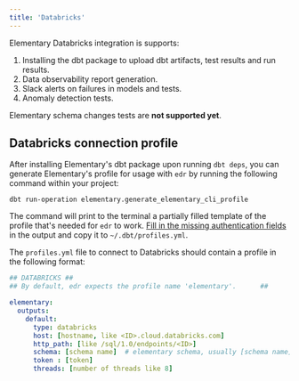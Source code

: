 ```yaml
---
title: 'Databricks'
---
```


Elementary Databricks integration is supports:

1. Installing the dbt package to upload dbt artifacts, test results and run results.
2. Data observability report generation.
3. Slack alerts on failures in models and tests.
4. Anomaly detection tests. 

Elementary schema changes tests are **not supported yet**.

## Databricks connection profile

After installing Elementary's dbt package upon running `dbt deps`,
you can generate Elementary's profile for usage with `edr` by running the following command within your project:

```shell
dbt run-operation elementary.generate_elementary_cli_profile
```

The command will print to the terminal a partially filled template of the profile that's needed for `edr` to work.
[Fill in the missing authentication fields](https://docs.getdbt.com/reference/warehouse-profiles/databricks-profile#set-up-a-databricks-target)
in the output and copy it to `~/.dbt/profiles.yml`.

The `profiles.yml` file to connect to Databricks should contain a profile in the following format:

```yml Databricks
## DATABRICKS ##
## By default, edr expects the profile name 'elementary'.      ##

elementary:
  outputs:
    default:
      type: databricks
      host: [hostname, like <ID>.cloud.databricks.com]
      http_path: [like /sql/1.0/endpoints/<ID>]
      schema: [schema name]  # elementary schema, usually [schema name]_elementary
      token : [token]
      threads: [number of threads like 8]
```
